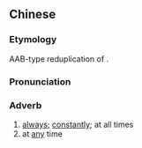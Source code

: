 {{also|分分钟}}
==Chinese==
{{zh-forms|s=分分钟}}

===Etymology===
AAB-type reduplication of {{zh-l|分鐘|minute}}.

===Pronunciation===
{{zh-pron
|m=fēnfēnzhōng
|c=fan1 fan1 zung1
|cat=adv
}}

===Adverb===
{{zh-adv}} {{tlb|zh|chiefly|Cantonese}}

# [[always]]; [[constantly]]; at all times
# at [[any]] time